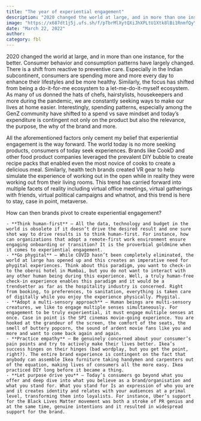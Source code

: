 ```yaml
---
title: "The year of experiential engagement"
description: "2020 changed the world at large, and in more than one instance, for the better."
image: "https://x687dt1j5j.ufs.sh/f/pTbrMlXytQXiJhXPLtU1Xtk8lBi1RnmfQyYqaNL52Fzu7hpW"
date: "March 22, 2022"
author:
category: fbl
---
```


2020 changed the world at large, and in more than one instance, for the better. Consumer behavior and consumption patterns have largely changed. There is a shift from reactive to preventive care. Especially in the Indian subcontinent, consumers are spending more and more every day to enhance their lifestyles and be more healthy. Similarly, the focus has shifted from being a do-it-for-me ecosystem to a let-me-do-it-myself ecosystem. As many of us donned the hats of chefs, hairstylists, housekeepers and more during the pandemic, we are constantly seeking ways to make our lives at home easier. Interestingly, spending patterns, especially among the GenZ community have shifted to a spend vs save mindset and today’s expenditure is contingent not only on the product but also the relevance, the purpose, the why of the brand and more.

All the aforementioned factors only cement my belief that experiential engagement is the way forward. The world today is no more seeking products, consumers of today seek experiences. Brands like CookD and other food product companies leveraged the prevalent DIY bubble to create recipe packs that enabled even the most novice of cooks to create a delicious meal. Similarly, health tech brands created VR gear to help simulate the experience of working out in the open while in reality they were working out from their living rooms. This trend has carried forward into multiple facets of reality including virtual office meetings, virtual gatherings with friends, virtual political campaigns and whatnot, and this trend is here to stay, case in point, metaverse.

How can then brands pivot to create experiential engagement?

    - **Think human-first** – All the data, technology and budget in the world is obsolete if it doesn’t drive the desired result and one sure shot way to drive results is to think human-first. For instance, how can organizations that adopt a remote-first work environment ensure engaging onboarding or transition? It is the proverbial goldmine when it comes to experiential engagement.
    - **Go phygital** – While COVID hasn’t been completely eliminated, the world at large has opened up and this creates an imperative need for phygital experiences. Think about this paradigm, you want to check-in to the oberoi hotel in Mumbai, but you do not want to interact with any other human being during this experience. Well, a truly human-free check-in experience enables this paradigm and it would be a trendsetter as far as the hospitality industry is concerned. Right from booking, to preferences, to sanitation, everything is taken care of digitally while you enjoy the experience physically. Phygital.
    - **Adopt a multi-sensory approach** – Human beings are multi-sensory creatures, we like to engage multiple senses simultaneously. For engagement to be truly experiential, it must engage multiple senses at once. Case in point is the SPI cinemas movie-going experience. You are hooked at the grandeur of the screen, the comfort of the seats, the smell of buttery popcorn, the sound of ardent movie fans like you and more and want to come back again and again.
    - **Practice empathy** – Be genuinely concerned about your consumer’s pain points and try to actively make their lives better. Ikea’s success hinges on their hinges (bad wordplay, but you get the point, right?). The entire brand experience is contingent on the fact that anybody can assemble Ikea furniture taking handymen and carpenters out of the equation, making lives of consumers all the more easy. Ikea practiced DIY long before it became a thing.
    - **Let purpose drive you** – Today’s consumers go beyond what you offer and deep dive into what you believe as a brand/organisation and what you stand for. What you stand for Is an expression of who you are and it creates identity and relates with your audiences at a primal level, transforming them into loyalists. For instance, Uber’s support for the Black Lives Matter movement was both a stroke of PR genius and at the same time, genuine intentions and it resulted in widespread support for the brand.
